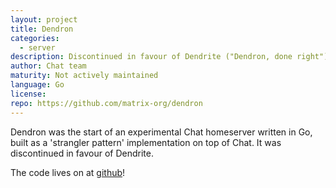 ```yaml
---
layout: project
title: Dendron
categories:
  - server
description: Discontinued in favour of Dendrite ("Dendron, done right")
author: Chat team
maturity: Not actively maintained
language: Go
license: 
repo: https://github.com/matrix-org/dendron
---
```


Dendron was the start of an experimental Chat homeserver written in Go, built as a 'strangler pattern' implementation on top of Chat.  It was discontinued in favour of Dendrite.

The code lives on at [github](https://github.com/matrix-org/dendron)!


